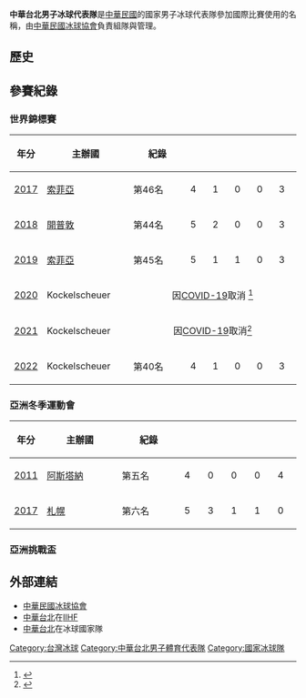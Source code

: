 {{Infobox 國家曲棍球代表隊
| Name                = 中華台北男子冰球代表隊
| Badge               = Flag of Chinese Taipei for Olympic games.svg
| Badge_size          = 200px
| caption             = 中華台北體育代表隊都是使用[[中華奧會|中華奧會]]會旗當作球衣徽章
| Nickname            = 
| Association         = 中華民國冰球協會
| General Manager     = {{flagicon|TPE}} 黃意中
| Coach               = {{flagicon|CAN}} 瑞安·康拉德·朗
| Asst Coach          = 
| Captain             = 湯以丞
| Most games          = 沈延縉 (49)
| Top scorer          = 
| Most points         = 翁鐸 (87)
| Home Stadium        = 
| IIHF code           = TPE
| IIHF Rank           = 40 {{increase}} 5 (2022年3月30日)
| IIHF max            = 
| IIHF max date       = 
| IIHF min            = 
| IIHF min date       = 
| Team_Colors         = 
| Jerseys             = [[Image:中華台北男子冰球代表隊主客場球衣.JPG|115px]]
| First game          = {{ih|TPE}} 2 - 2 {{ih-rt|HKG|colonial}} <br> <small>（[[澳洲|澳洲]][[伯斯|伯斯]]，1987年3月3日）</small>
| Largest win         = {{ih|TPE}} 21 - 0 {{ih-rt|KUW}} <br> <small>（[[泰國|泰國]][[曼谷|曼谷]]，2013年3月23日）</small>
| Largest loss        = {{ih|KAZ}} 35 - 0 {{ih-rt|TPE}} <br> <small>（[[哈薩克|哈薩克]][[阿斯塔納|阿斯塔納]]，2011年2月3日）</small>
| World champ apps    = 
| World champ first   = 
| World champ best    = 
| Regional name       = [[亞洲冬季運動會冰球比賽|亞洲冬季運動會]]
| Regional cup apps   = 1
| Regional cup first  = [[2011年亞洲冬季運動會冰球比賽|2011]]
| Regional cup best   = 第5名（[[2011年亞洲冬季運動會冰球比賽|2011]]）
| Regional2 name       = [[亞洲挑戰盃冰球錦標賽|亞洲挑戰盃冰球錦標賽]]
| Regional2 cup apps   = 4
| Regional2 cup first  = [[2008年亞洲挑戰盃冰球錦標賽|2008年]]
| Regional2 cup best   = [[Image:Med_1.png|Image:Med 1.png]]（2008、2010、2013）
| Olympic apps        = 
| Olympic first       = 
| Olympic medals      = 
| Record              = 38-21-1

}}

'''中華台北男子冰球代表隊'''是[[中華民國|中華民國]]的國家男子冰球代表隊參加國際比賽使用的名稱，由[[中華民國冰球協會|中華民國冰球協會]]負責組隊與管理。

== 歷史 ==

== 參賽紀錄 ==

=== 世界錦標賽 ===

{| class="wikitable" style="text-align:center"
|-

!width = 30 | 年分
!width = 150 | 主辦國
!width = 120 | 紀錄
!width = 30 | {{tooltip|Pld|場次}}
!width = 30 | {{tooltip|W|勝}}
!width = 30 | {{tooltip|OW|延長賽勝}}
!width = 30 | {{tooltip|OL|延長賽敗}}
!width = 30 | {{tooltip|L|敗}}

|-
| [[2017_Men's_World_Ice_Hockey_Championships|2017]] || {{flagicon|BUL}} [[索菲亞|索菲亞]] || 第46名 <br> {{nowrap|{{small|([[2017年世界冰球錦標賽第三級|第三級]]第六名)}}}} || 4 || 1 || 0 || 0 || 3
|-
| [[2018_Men's_World_Ice_Hockey_Championships_Division_III|2018]] || {{flagicon|RSA}} [[開普敦|開普敦]] || 第44名 <br> {{nowrap|{{small|([[2017年世界冰球錦標賽第三級|第三級]]第四名)}}}} || 5 || 2 || 0 || 0 || 3
|-
| [[2019_Men's_World_Ice_Hockey_Championships|2019]] || {{flagicon|BUL}} [[索菲亞|索菲亞]] || 第45名 <br> {{nowrap|{{small|([[2019年世界冰球錦標賽第三級|第三級]]第五名)}}}} || 5 || 1 || 1 || 0 || 3
|-
| [[2020_Men's_World_Ice_Hockey_Championships|2020]] || {{flagicon|LUX}} Kockelscheuer || colspan=6 align=center|因[[嚴重特殊傳染性肺炎|COVID-19]]取消 <ref>{{cite web|url=https://www.iihf.com/en/news/18314/men%e2%80%99s-division-ii%2c-iii-cancelled|title=Men’s Division II, III cancelled|work=[[International_Ice_Hockey_Federation|IIHF]]|access-date=13 March 2020}}</ref>
|-
| [[2021_Men's_World_Ice_Hockey_Championships|2021]] || {{flagicon|LUX}} Kockelscheuer || colspan=6 align=center|因[[嚴重特殊傳染性肺炎|COVID-19]]取消<ref>{{Cite web|title=IIHF – IIHF Council announces more cancellations|url=https://www.iihf.com/en/news/23178/iihf-council-announces-more-cancellations|access-date=18 November 2020|publisher=International Ice Hockey Federation}}</ref>
|-
| [[2022_Men's_World_Ice_Hockey_Championships|2022]] || {{flagicon|LUX}} Kockelscheuer || 第40名 <br> {{nowrap|{{small|([[2022年世界冰球錦標賽第三級A組|第三級A組]]第四名)}}}} || 4 || 1 || 0 || 0 || 3

|}

=== 亞洲冬季運動會 ===
{| class="wikitable" style="text-align:center"
|-
!width=30|年分
!width=150|主辦國
!width=120|紀錄
!width=30|{{tooltip|Pld|場次}}
!width=30|{{tooltip|W|勝}}
!width=30|{{tooltip|OW|延長賽勝}}
!width=30|{{tooltip|OL|延長賽敗}}
!width=30|{{tooltip|L|敗}}
|-
| [[2011年亞洲冬季運動會冰球比賽|2011]] || {{flagicon|KAZ}} [[阿斯塔納|阿斯塔納]] || 第五名 || 4 || 0 || 0 || 0 || 4
|-
| [[2017年亞洲冬季運動會冰球比賽|2017]] || {{flagicon|JPN}} [[札幌市|札幌]] || 第六名<br>{{nowrap|{{small|(第一級第二名)}}}} || 5 || 3 || 1 || 1 || 0
|}

=== 亞洲挑戰盃 ===

==外部連結==

*[https://web.archive.org/web/20140407105817/http://www.hockey-hotline.com/ 中華民國冰球協會]
*[http://www.iihf.com/iihf-home/countries/chinese-taipei.html 中華台北]{{Wayback|url=http://www.iihf.com/iihf-home/countries/chinese-taipei.html |date=20170724120231 }}在[[國際冰球總會|IIHF]]
*[https://web.archive.org/web/20131016032349/http://nationalteamsoficehockey.greenrope.com/Chinese_Taipei.html 中華台北]在冰球國家隊

{{台灣體育國家隊}}
{{男子國家冰球隊}}
[[Category:台灣冰球|Category:台灣冰球]]
[[Category:中華台北男子體育代表隊|Category:中華台北男子體育代表隊]]
[[Category:國家冰球隊|Category:國家冰球隊]]